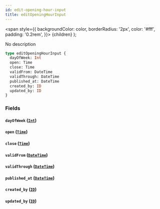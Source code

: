 ```yaml
---
id: edit-opening-hour-input
title: editOpeningHourInput
---
```


<span
style={{
      backgroundColor: color,
      borderRadius: '2px',
      color: '#fff',
      padding: '0.2rem',
    }}>
{children}
</span>
);

No description

```graphql
type editOpeningHourInput {
  dayOfWeek: Int
  open: Time
  close: Time
  validFrom: DateTime
  validThrough: DateTime
  published_at: DateTime
  created_by: ID
  updated_by: ID
}
```

### Fields

#### `dayOfWeek` ([`Int`](/v1/scalars/int))

#### `open` ([`Time`](/v1/scalars/time))

#### `close` ([`Time`](/v1/scalars/time))

#### `validFrom` ([`DateTime`](/v1/scalars/date-time))

#### `validThrough` ([`DateTime`](/v1/scalars/date-time))

#### `published_at` ([`DateTime`](/v1/scalars/date-time))

#### `created_by` ([`ID`](/v1/scalars/id))

#### `updated_by` ([`ID`](/v1/scalars/id))
